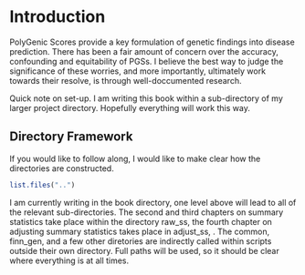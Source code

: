 # Introduction
PolyGenic Scores provide a key formulation of genetic findings into disease prediction.  There has been a fair amount of concern over the accuracy, confounding and equitability of PGSs.  I believe the best way to judge the significance of these worries, and more importantly, ultimately work towards their resolve, is through well-doccumented research. 

Quick note on set-up.  I am writing this book within a sub-directory of my larger project directory.  Hopefully everything will work this way.

## Directory Framework

If you would like to follow along, I would like to make clear how the directories are constructed.  

```r
list.files("..")
```

I am currently writing in the book directory, one level above will lead to all of the relevant sub-directories.  The second and third chapters on summary statistics take place within the directory raw_ss, the fourth chapter on adjusting summary statistics takes place in adjust_ss, .  The common, finn_gen, and a few other diretories are indirectly called within scripts outside their own directory.  Full paths will be used, so it should be clear where everything is at all times.
